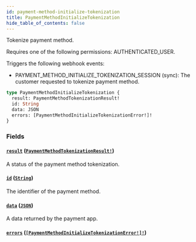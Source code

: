```yaml
---
id: payment-method-initialize-tokenization
title: PaymentMethodInitializeTokenization
hide_table_of_contents: false
---
```


Tokenize payment method.

Requires one of the following permissions: AUTHENTICATED_USER.

Triggers the following webhook events:

- PAYMENT_METHOD_INITIALIZE_TOKENIZATION_SESSION (sync): The customer requested to tokenize payment method.

```graphql
type PaymentMethodInitializeTokenization {
  result: PaymentMethodTokenizationResult!
  id: String
  data: JSON
  errors: [PaymentMethodInitializeTokenizationError!]!
}
```

### Fields

#### [`result`](#) ([`PaymentMethodTokenizationResult!`](../../../developer/api-reference/enums/payment-method-tokenization-result))

A status of the payment method tokenization.

#### [`id`](#) ([`String`](../../../developer/api-reference/scalars/string))

The identifier of the payment method.

#### [`data`](#) ([`JSON`](../../../developer/api-reference/scalars/json))

A data returned by the payment app.

#### [`errors`](#) ([`[PaymentMethodInitializeTokenizationError!]!`](../../../developer/api-reference/objects/payment-method-initialize-tokenization-error))
